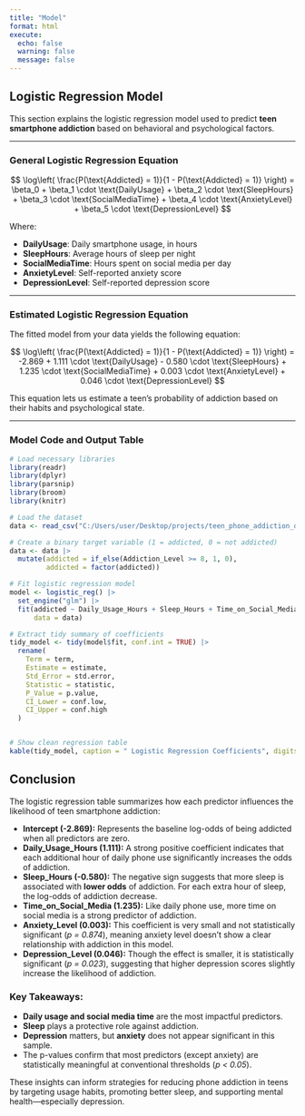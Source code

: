 ```yaml
---
title: "Model"
format: html
execute:
  echo: false
  warning: false
  message: false
---
```


##  Logistic Regression Model

This section explains the logistic regression model used to predict **teen smartphone addiction** based on behavioral and psychological factors.

---

###  General Logistic Regression Equation

$$
\log\left( \frac{P(\text{Addicted} = 1)}{1 - P(\text{Addicted} = 1)} \right) =
\beta_0 + \beta_1 \cdot \text{DailyUsage} +
\beta_2 \cdot \text{SleepHours} +
\beta_3 \cdot \text{SocialMediaTime} +
\beta_4 \cdot \text{AnxietyLevel} +
\beta_5 \cdot \text{DepressionLevel}
$$

Where:

- **DailyUsage**: Daily smartphone usage, in hours  
- **SleepHours**: Average hours of sleep per night  
- **SocialMediaTime**: Hours spent on social media per day  
- **AnxietyLevel**: Self-reported anxiety score  
- **DepressionLevel**: Self-reported depression score  

---

### Estimated Logistic Regression Equation

The fitted model from your data yields the following equation:

$$
\log\left( \frac{P(\text{Addicted} = 1)}{1 - P(\text{Addicted} = 1)} \right) =
-2.869 + 1.111 \cdot \text{DailyUsage} -
0.580 \cdot \text{SleepHours} +
1.235 \cdot \text{SocialMediaTime} +
0.003 \cdot \text{AnxietyLevel} +
0.046 \cdot \text{DepressionLevel}
$$

This equation lets us estimate a teen's probability of addiction based on their habits and psychological state.

---

###  Model Code and Output Table

```r
# Load necessary libraries
library(readr)
library(dplyr)
library(parsnip)
library(broom)
library(knitr)

# Load the dataset
data <- read_csv("C:/Users/user/Desktop/projects/teen_phone_addiction_dataset.csv")

# Create a binary target variable (1 = addicted, 0 = not addicted)
data <- data |>
  mutate(addicted = if_else(Addiction_Level >= 8, 1, 0),
         addicted = factor(addicted))

# Fit logistic regression model
model <- logistic_reg() |>
  set_engine("glm") |>
  fit(addicted ~ Daily_Usage_Hours + Sleep_Hours + Time_on_Social_Media + Anxiety_Level + Depression_Level,
      data = data)

# Extract tidy summary of coefficients
tidy_model <- tidy(model$fit, conf.int = TRUE) |>
  rename(
    Term = term,
    Estimate = estimate,
    Std_Error = std.error,
    Statistic = statistic,
    P_Value = p.value,
    CI_Lower = conf.low,
    CI_Upper = conf.high
  )


# Show clean regression table
kable(tidy_model, caption = " Logistic Regression Coefficients", digits = 3)
```

##  Conclusion

The logistic regression table summarizes how each predictor influences the likelihood of teen smartphone addiction:

- **Intercept (-2.869):** Represents the baseline log-odds of being addicted when all predictors are zero.
- **Daily_Usage_Hours (1.111):** A strong positive coefficient indicates that each additional hour of daily phone use significantly increases the odds of addiction.
- **Sleep_Hours (-0.580):** The negative sign suggests that more sleep is associated with **lower odds** of addiction. For each extra hour of sleep, the log-odds of addiction decrease.
- **Time_on_Social_Media (1.235):** Like daily phone use, more time on social media is a strong predictor of addiction.
- **Anxiety_Level (0.003):** This coefficient is very small and not statistically significant (*p = 0.874*), meaning anxiety level doesn’t show a clear relationship with addiction in this model.
- **Depression_Level (0.046):** Though the effect is smaller, it is statistically significant (*p = 0.023*), suggesting that higher depression scores slightly increase the likelihood of addiction.

###  Key Takeaways:

- **Daily usage and social media time** are the most impactful predictors.
- **Sleep** plays a protective role against addiction.
- **Depression** matters, but **anxiety** does not appear significant in this sample.
- The p-values confirm that most predictors (except anxiety) are statistically meaningful at conventional thresholds (*p < 0.05*).

These insights can inform strategies for reducing phone addiction in teens by targeting usage habits, promoting better sleep, and supporting mental health—especially depression.



